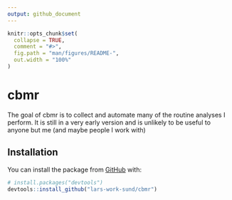 ```yaml
---
output: github_document
---
```


<!-- README.md is generated from README.Rmd. Please edit that file -->

```r
knitr::opts_chunk$set(
  collapse = TRUE,
  comment = "#>",
  fig.path = "man/figures/README-",
  out.width = "100%"
)
```

# cbmr

<!-- badges: start -->
<!-- badges: end -->

The goal of cbmr is to collect and automate many of the routine analyses I perform.
It is still in a very early version and is unlikely to be useful to anyone but me (and maybe people I work with)

## Installation

You can install the package from [GitHub](https://github.com/) with:

``` r
# install.packages("devtools")
devtools::install_github("lars-work-sund/cbmr")
```
